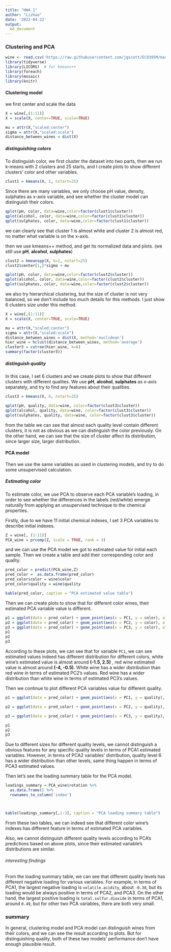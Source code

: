 ```yaml
---
title: "HW4_1"
author: "Lizhao"
date: '2022-04-22'
output: 
  md_document
---
```


### Clustering and PCA
```r
wine <- read.csv('https://raw.githubusercontent.com/jgscott/ECO395M/master/data/wine.csv')
library(tidyverse)
library(LICORS)  # for kmeans++
library(foreach)
library(mosaic)
library(knitr)

```

#### Clustering model
we first center and scale the data
```r
X = wine[,(1:11)]
X = scale(X, center=TRUE, scale=TRUE)

mu = attr(X,"scaled:center")
sigma = attr(X,"scaled:scale")
distance_between_wines = dist(X)
```

##### distinguishing colors
To distinguish color, we first cluster the dataset into two parts, then we run k-means with 2 clusters and 25 starts, and I create plots to show different clusters' color and other variables.
```r
clust1 = kmeans(X, 2, nstart=25)

```

Since there are many variables, we only choose pH value, density, sulphates as x-axis variable, and see whether the cluster model can distinguish their colors.

```r
qplot(pH, color, data=wine,color=factor(clust1$cluster))
qplot(alcohol, color, data=wine,color=factor(clust1$cluster))
qplot(sulphates, color, data=wine,color=factor(clust1$cluster))
```
we can clearly see that cluster 1 is almost white and cluster 2 is almost red, no matter what variable is on the x-axis.

then we use kmeans++ method, and get its normalized data and plots. (we still use __pH__, __alcohol__, __sulphates__)


```r
clust2 = kmeanspp(X, k=2, nstart=25)
clust2$center[1,]*sigma + mu

```

```r
qplot(pH, color, data=wine,color=factor(clust2$cluster))
qplot(alcohol, color, data=wine,color=factor(clust2$cluster))
qplot(sulphates, color, data=wine,color=factor(clust2$cluster))
```
we also try hierarchical clustering, but the size of cluster is not very balanced, so we don't include too much details for this methods. I just show 6 clusters size under this method.

```r
X = wine[,(1:11)]
X = scale(X, center=TRUE, scale=TRUE)

mu = attr(X,"scaled:center")
sigma = attr(X,"scaled:scale")
distance_between_wines = dist(X, method='euclidean')
hier_wine = hclust(distance_between_wines, method='average')
cluster3 = cutree(hier_wine, k=6)
summary(factor(cluster3))
```


##### distinguish quality
In this case, I set 6 clusters and we create plots to show that different clusters with different qualites. We use __pH__, __alcohol__, __sulphates__ as x-axis separately, and try to find any features about their qualities.

```r
clust3 = kmeans(X, 6, nstart=25)
```

```r

qplot(pH, quality, data=wine, color=factor(clust3$cluster))
qplot(alcohol, quality, data=wine, color=factor(clust3$cluster))
qplot(sulphates, quality, data=wine, color=factor(clust3$cluster))


```


from the table we can see that almost each quality level contain different clusters, it is not as obvious as we can distinguish the color previously. On the other hand, we can see that the size of cluster affect its distribution, since larger size, larger distribution.



#### PCA model
Then we use the same variables as used in clustering models, and try to do some unsupervised calculation.

##### Estimating color
To estimate color, we use PCA to observe each PCA variable's loading, in order to see whether the differences in the labels (red/white) emerge naturally from applying an unsupervised technique to the chemical properties. 

Firstly, due to we have 11 initial chemical indexes, I set 3 PCA variables to describe initial indexes. 

```r
Z = wine[, (1:11)]
PCA_wine = prcomp(Z, scale = TRUE, rank = 3)
```

and we can use the PCA model we got to estimated value for initial each sample. Then we create a table and add their corresponding color and quality.

```r
pred_color = predict(PCA_wine,Z)
pred_color =  as.data.frame(pred_color)
pred_color$color = wine$color
pred_color$quality = wine$quality
```

```r
kable(pred_color, caption = "PCA estimated value table")
```

Then we can create plots to show that for different color wines, their estimated PCA variable value is different.

```r

p1 = ggplot(data = pred_color) + geom_point(aes(x = PC1, y = color), alpha = 0.02) + labs(title = 'PCA1 for different colors ')
p2 = ggplot(data = pred_color) + geom_point(aes(x = PC2, y = color), alpha = 0.02) + labs(title = 'PCA2 for different colors')
p3 = ggplot(data = pred_color) + geom_point(aes(x = PC3, y = color), alpha = 0.02) + labs(title = 'PCA3 for different colors')
p1
p2
p3
```

According to these plots, we can see that for variable `PC1`, we can see estimated values indeed has different distribution for different colors, white wine's estimated value is almost around __(-1.5, 2.5)__ , red wine estimated value is almost around __(-4, -0.5)__. White wine has a wider distribution than red wine in terms of estimated PC2's values. Red wine has a wider distribution than white wine in terms of estimated PC3's values.


Then we continue to plot different PCA variables value for different quality.

```r
p1 = ggplot(data = pred_color) + geom_point(aes(x = PC1, y = quality), alpha = 0.02) + labs(title = 'PCA1 for differnt qualities ')

p2 = ggplot(data = pred_color) + geom_point(aes(x = PC2, y = quality), alpha = 0.02) + labs(title = 'PCA2 for differnt qualities ')

p3 = ggplot(data = pred_color) + geom_point(aes(x = PC3, y = quality), alpha = 0.02) + labs(title = 'PCA3 for differnt qualities ')

p1
p2
p3

```

Due to different sizes for different quality levels, we cannot distinguish a obvious features for any specific quality levels in terms of PCA1 estimated variables. However, in terms of PCA2 variables' distribution, quality level 6 has a wider distribution than other levels, same thing happen in terms of PCA3 estimated values.

Then let's see the loading summary table for the PCA model. 


```r
loadings_summary = PCA_wine$rotation %>%
  as.data.frame() %>%
  rownames_to_column('index')



kable(loadings_summary[,1:3], caption = "PCA loading summary table")


```

From these two tables, we can indeed see that different color wine's indexes has different feature in terms of estimated PCA variables. 

Also, we cannot distinguish different quality levels according to PCA's predictions based on above plots, since their estimated variable's distributions are similar.

###### interesting findings

From the loading summary table, we can see that different quality levels has different negative loading for various variables. For example, in terms of PCA1, the largest negative loading is `volatile.acidity`, about `-0.38`, but its loading would be always positive in terms of PCA2, and PCA3. On the other hand, the largest positive loading is `total.sulfur.dioxide` in terms of PCA1, around `0.49`, but for other two PCA variables, there are both very small.

### summary
In general, clustering model and PCA model can distinguish wines from their colors, and we can see the result according to plots. But for distinguishing quality, both of these two models' performance don't have enough plausible result. 













